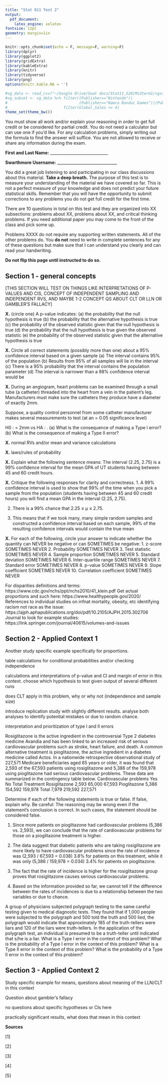 ```yaml
---
title: "Stat 011 Test 2"
output: 
  pdf_document:
    latex_engine: xelatex
fontsize: 12pt
geometry: margin=1in
---
```


```r
knitr::opts_chunk$set(echo = F, message=F, warning=F)
library(dplyr)
library(ggplot2)
library(gridExtra)
library(kableExtra)
library(knitr)
library(tidyverse)
library(png)
options(knitr.kable.NA = '')

#vg_data <- read_csv("~/Google Drive/Swat docs/Stat11_S20/Midterm1/vgsalesGlobale.csv")
#vg_subset <- vg_data %>% filter((Publisher=="Nintendo")|
#                                (Publisher=="Namco Bandai Games")|(Publisher=="Electronic Arts")) %>% 
#                         filter(Global_Sales <= 4)
theme_set(theme_bw())
```

You must show all work and/or explain your reasoning in order to get full credit or be considered for partial credit. You do not need a calculator but can use one if you'd like. For any calculation problems, simply writing out the formula to find the answer will suffice. You are not allowed to receive or share any information during the exam.

\vspace{.5in}

**First and Last Name:** _____________________________

\vspace{.5in}

**Swarthmore Username:** ______________________________

\vspace{0.5cm}


You did a great job listening to and participating in our class discussions about this material. **Take a deep breath.** The purpose of this test is to measure your understanding of the material we have covered so far. This is not a perfect measure of your knowledge and does not predict your future statistical skills. Remember that you will have the opportunity to submit corrections to any problems you do not get full credit for the first time. 

There are 10 questions in total on this test and they are organized into XX subsections: problems about XX, problems about XX, and critical thinking problems. If you need additional paper you may come to the front of the class and pick some up. 

Problems XXXX do not require any supporting written statements. All of the other problems do. You **do not** need to write in complete sentences for any of these questions but make sure that I can understand you clearly and can read your handwriting. 

\vspace{1in}


\hspace{1in} **Do not flip this page until instructed to do so.** 





\pagebreak



## Section 1 - general concepts 

[THIS SECTION WILL TEST ON THINGS LIKE INTERPRETATIONS OF P-VALUES AND CIS, CONCEPT OF INDEPENDENT SAMPLING AND INDEPENDENT RVS, AND MAYBE 1-2 CONCEPT QS ABOUT CLT OR LLN OR GAMBLER'S FALLACY]

**X.** (circle one) A p-value indicates:
(a) the probability that the null hypothesis is true
(b) the probability that the alternative hypothesis is true
(c) the probability of the observed statistic given that the null hypothesis is true
(d) the probability that the null hypothesis is true given the observed statistic
(e) the probability of the observed statistic given that the alternative hypothesis is true


**X.** Circle all correct statements (possibly more than one) about a 95% confidence interval
based on a given sample
(a) The interval contains 95% of the population
(b) Results from 95% of all samples will lie in the interval
(c) There is a 95% probability that the interval contains the population parameter
(d) The interval is narrower than a 98% confidence interval would be

**X.**
During an angiogram, heart problems can be examined through a small tube (a
catheter) threaded into the heart from a vein in the patient’s leg. Manufacturers
must make sure the catheters they produce have a diameter of exactly 2mm.

Suppose, a quality control personnel from some catheter manufacturer makes several measurements to test (at an \alpha = 0.05 significance level)

H0 : \mu = 2mm vs HA : \mu \neq 2mm.
(a) What is the consequence of making a Type I error?
(b) What is the consequence of making a Type II error?


**X.** 
normal RVs and/or mean and variance calculations 


**X.** 
laws/rules of probability 



**X.**
Explain what the following sentence means:
The interval (2.25, 2.75) is a 99% confidence interval for the mean
GPA of UT students having between 45 and 60 credit hours.

**X.**
Critique the following responses for clarity and correctness.
1. A 99% confidence interval is used to show that 99% of the time when you pick a sample from
the population (students having between 45 and 60 credit hours) you will find a mean GPA in the
interval (2.25, 2.75).

2. There is a 99% chance that 2.25 ≤ µ ≤ 2.75.

3. This means that if we took many, many simple random samples and constructed a confidence
interval based on each sample, 99% of the resulting confidence intervals would contain the true
mean


**X.**
For each of the following, circle your answer to indicate whether the quantity can NEVER be
negative or can SOMETIMES be negative:
1. z-score SOMETIMES NEVER
2. Probability SOMETIMES NEVER
3. Test statistic SOMETIMES NEVER
4. Sample proportion SOMETIMES NEVER
5. Standard deviation SOMETIMES NEVER
6. Inter-quartile range SOMETIMES NEVER
7. Standard error SOMETIMES NEVER
8. p-value SOMETIMES NEVER
9. Slope coefficient SOMETIMES NEVER
10. Correlation coefficient SOMETIMES NEVER


For disparities definitions and terms: https://www.cdc.gov/nchs/ppt/nchs2010/41_klein.pdf 
Get actual proportions and such here: https://www.healthypeople.gov/2020/ 
References to individual studies on infnat mortality, obesity, etc identifying racism not race as the issue: https://ajph.aphapublications.org/doi/pdf/10.2105/AJPH.2015.302706 
Journal to look for example studies: https://link.springer.com/journal/40615/volumes-and-issues 

## Section 2 - Applied Context 1

Another study specific example specifically for proportions. 

table calculations for conditional probabilities and/or checking independence  

calculations and interpretations of p-value and CI and margin of error in this context. choose which hypothesis to test given output of several different runs 

does CLT apply in this problem, why or why not (independence and sample size)

introduce replication study with slightly different results. analyse both analyses to identify potential mistakes or due to random chance. 

interpretation and prioritization of type I and II errors 


Rosiglitazone is the active ingredient in the controversial Type 2 diabetes medicine Avandia and
has been linked to an increased risk of serious cardiovascular problems such as stroke, heart
failure, and death. A common alternative treatment is pioglitazone, the active ingredient in a
diabetes medicine called Actos. In a nationwide retrospective observational study of 227,571
Medicare beneficiaries aged 65 years or older, it was found that 2,593 of the 67,593 patients
using rosiglitazone and 5,386 of the 159,978 using pioglitazone had serious cardiovascular
problems. These data are summarized in the contingency table below.
 Cardiovascular problems
 Yes No Total
Treatment Rosiglitazone 2,593 65,000 67,593
 Pioglitazone 5,386 154,592 159,978
 Total 7,979 219,592 227,571

Determine if each of the following statements is true or false. If false, explain why. Be careful:
The reasoning may be wrong even if the statement's conclusion is correct. In such cases, the
statement should be considered false.

1. Since more patients on pioglitazone had cardiovascular problems (5,386 vs. 2,593), we can
conclude that the rate of cardiovascular problems for those on a pioglitazone treatment is higher.

2. The data suggest that diabetic patients who are taking rosiglitazone are more likely to have
cardiovascular problems since the rate of incidence was (2,593 / 67,593 = 0.038) 3.8% for
patients on this treatment, while it was only (5,386 / 159,978 = 0.034) 3.4% for patients on
pioglitazone.

3. The fact that the rate of incidence is higher for the rosiglitazone group proves that
rosiglitazone causes serious cardiovascular problems.

4. Based on the information provided so far, we cannot tell if the difference between the rates of
incidences is due to a relationship between the two variables or due to chance. 



A group of physicians subjected polygraph testing to the same careful testing given to medical
diagnostic tests. They found that if 1,000 people were subjected to the polygraph and 500 told
the truth and 500 lied, the polygraph would indicate that approximately 185 of the truth-tellers
were liars and 120 of the liars were truth-tellers. In the application of the polygraph test, an
individual is presumed to be a truth-teller until indicated that s/he is a liar. What is a Type I error
in the context of this problem? What is the probability of a Type I error in the context of this
problem? What is a Type II error in the context of this problem? What is the probability of a
Type II error in the context of this problem? 


## Section 3 - Applied Context 2

Study specific example for means, questions about meaning of the LLN/CLT in this context

Question about gambler's fallacy 

no questions about specific hypotheses or CIs here 

practically significant results, what does that mean in this context 


**Sources** 

$[1]$  

$[2]$  

$[3]$  

$[4]$  

$[5]$  